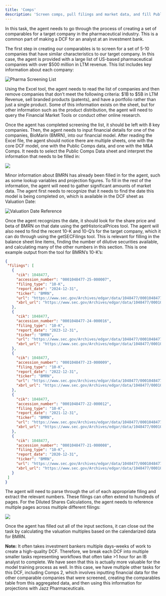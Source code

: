 ```yaml
---
title: 'Comps'
description: 'Screen comps, pull filings and market data, and fill Public Comps for BioMarin'
---
```


In this task, the agent needs to go through the process of creating a set of comparables for a target company in the pharmaceutical industry. This is a common part of making a DCF for an analyst at an investment bank. 

The first step in creating our comparables is to screen for a set of 5-10 companies that have similar characteristics to our target company. In this case, the agent is provided with a large list of US-based pharmaceutical companies with over $500 million in LTM revenue. This list includes key information about each company:

![Pharma Screening List](/images/comps/comps-screening-list.png)

Using the Excel tool, the agent needs to read the list of companies and then remove companies that don’t meet the following criteria: $1B to $5B in LTM Revenue, sell branded products (patents), and have a portfolio rather than just a single product. Some of this information exists on the sheet, but for other information such as the product distribution, the agent will need to query the Financial Market Tools or conduct other online research. 

Once the agent has completed screening the list, it should be left with 8 key companies. Then, the agent needs to input financial details for one of the companies, BioMarin (BMRN), into our financial model. After reading the Excel file, the agent should notice there are multiple sheets, one with the core DCF model, one with the Public Comps data, and one with the M&A Comps. It needs to select the Public Comps Data sheet and interpret the information that needs to be filled in: 

<Frame caption="Excerpt from BMRN section within financial data for Public Comps companies">
  <img src="/images/comps/comps-bmrm-public-comps.png" />
</Frame>


Minor information about BMRN has already been filled in for the agent, such as some lookup variables and projection figures. To fill in the rest of the information, the agent will need to gather significant amounts of market data. The agent first needs to recognize that it needs to find the date this model is being completed on, which is available in the DCF sheet as Valuation Date: 

![Valuation Date Reference](/images/comps/comps-valuation-date.png)

Once the agent recognizes the date, it should look for the share price and beta of BMRN on that date using the getHistoricalPrices tool. The agent will also need to find the recent 10-K and 10-Q’s for the target company, which it can do through using the getSECFilings tool. This is relevant for filling in the balance sheet line items, finding the number of dilutive securities available, and calculating many of the other numbers in this section. This is one example output from the tool for BMRN’s 10-K’s: 

```json
{
 "filings": [
   {
     "cik": 1048477,
     "accession_number": "0001048477-25-000007",
     "filing_type": "10-K",
     "report_date": "2024-12-31",
     "ticker": "BMRN",
     "url": "https://www.sec.gov/Archives/edgar/data/1048477/000104847725000007/bmrn-20241231.htm",
     "xbrl_url": "https://www.sec.gov/Archives/edgar/data/1048477/000104847725000007/bmrn-20241231_htm.xml"
   },
   {
     "cik": 1048477,
     "accession_number": "0001048477-24-000016",
     "filing_type": "10-K",
     "report_date": "2023-12-31",
     "ticker": "BMRN",
     "url": "https://www.sec.gov/Archives/edgar/data/1048477/000104847724000016/bmrn-20231231.htm",
     "xbrl_url": "https://www.sec.gov/Archives/edgar/data/1048477/000104847724000016/bmrn-20231231_htm.xml"
   },
   {
     "cik": 1048477,
     "accession_number": "0001048477-23-000009",
     "filing_type": "10-K",
     "report_date": "2022-12-31",
     "ticker": "BMRN",
     "url": "https://www.sec.gov/Archives/edgar/data/1048477/000104847723000009/bmrn-20221231.htm",
     "xbrl_url": "https://www.sec.gov/Archives/edgar/data/1048477/000104847723000009/bmrn-20221231_htm.xml"
   },
   {
     "cik": 1048477,
     "accession_number": "0001048477-22-000012",
     "filing_type": "10-K",
     "report_date": "2021-12-31",
     "ticker": "BMRN",
     "url": "https://www.sec.gov/Archives/edgar/data/1048477/000104847722000012/bmrn-20211231.htm",
     "xbrl_url": "https://www.sec.gov/Archives/edgar/data/1048477/000104847722000012/bmrn-20211231_htm.xml"
   },
   {
     "cik": 1048477,
     "accession_number": "0001048477-21-000008",
     "filing_type": "10-K",
     "report_date": "2020-12-31",
     "ticker": "BMRN",
     "url": "https://www.sec.gov/Archives/edgar/data/1048477/000104847721000008/bmrn-20201231.htm",
     "xbrl_url": "https://www.sec.gov/Archives/edgar/data/1048477/000104847721000008/bmrn-20201231_htm.xml"
   }
 ]
}
```

The agent will need to parse through the url of each appropriate filing and extract the relevant numbers. These filings can often extend to hundreds of pages. For the Diluted Shares Calculations, the agent needs to reference multiple pages across multiple different filings:

<Frame caption="Diluted Shares section">
  <img src="/images/comps/comps-diluted-shares.png" />
</Frame>

Once the agent has filled out all of the input sections, it can close out the task by calculating the valuation multiples based on the calendarized data for BMRN. 

**Note:** It often takes investment bankers multiple days-weeks of work to create a high-quality DCF. Therefore, we break each DCF into multiple smaller tasks representing workflows that often take >1 hour for an IB analyst to complete. We have seen that this is actually more valuable for the model training process as well. In this case, we have multiple other tasks for this DCF, including Comps 2, which involves inputting financial data for the other comparable companies that were screened, creating the comparables table from this aggregated data, and then using this information for projections with Jazz Pharmaceuticals. 


